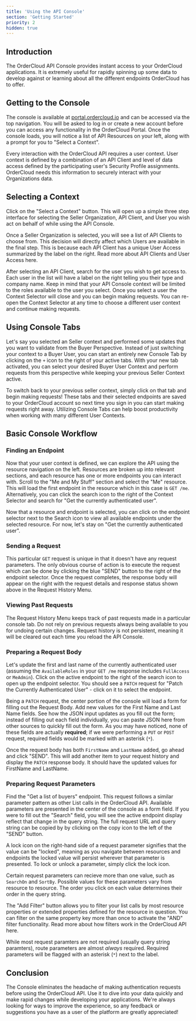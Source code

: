 ```yaml
---
title: 'Using the API Console'
section: 'Getting Started'
priority: 2
hidden: true
---
```


## Introduction
The OrderCloud API Console provides instant access to your OrderCloud applications. It is extremely useful for rapidly spinning up some data to develop against or learning about all the different endpoints OrderCloud has to offer.

## Getting to the Console
The console is available at [portal.ordercloud.io](https://portal.ordercloud.io) and can be accessed via the top navigation. You will be asked to log in or create a new account before you can access any functionality in the OrderCloud Portal. Once the console loads, you will notice a list of API Resources on your left, along with a prompt for you to "Select a Context".

Every interaction with the OrderCloud API requires a user context. User context is defined by a combination of an API Client and level of data access defined by the participating user's Security Profile assignments. OrderCloud needs this information to securely interact with your Organizations data.

## Selecting a Context
Click on the "Select a Context" button. This will open up a simple three step interface for selecting the Seller Organization, API Client, and User you wish act on behalf of while using the API Console. 

Once a Seller Organization is selected, you will see a list of API Clients to choose from. This decision will directly affect which Users are available in the final step. This is because each API Client has a unique User Access summarized by the label on the right. Read more about API Clients and User Access <Link to="/main-concepts/api-clients#defining-user-access">here</Link>.

After selecting an API Client, search for the user you wish to get access to. Each user in the list will have a label on the right telling you their type and company name. Keep in mind that your API Console context will be limited to the roles available to the user you select. Once you select a user the Context Selector will close and you can begin making requests. You can re-open the Context Selector at any time to choose a different user context and continue making requests.

## Using Console Tabs
Let's say you selected an Seller context and performed some updates that you want to validate from the Buyer Perspective. Instead of just switching your context to a Buyer User, you can start an entirely new Console Tab by clicking on the `+` icon to the right of your active tabs. With your new tab activated, you can select your desired Buyer User Context and perform requests from this perspective while keeping your previous Seller Context active.

To switch back to your previous seller context, simply click on that tab and begin making requests! These tabs and their selected endpoints are saved to your OrderCloud account so next time you sign in you can start making requests right away. Utilizing Console Tabs can help boost productivity when working with many different User Contexts.

## Basic Console Workflow

### Finding an Endpoint
Now that your user context is defined, we can explore the API using the resource navigation on the left. Resources are broken up into relevant sections, and each resource has one or more endpoints you can interact with. Scroll to the "Me and My Stuff" section and select the "Me" resource. This will load the first endpoint in the resource which in this case is `GET /me`. Alternatively, you can click the search icon to the right of the Context Selector and search for "Get the currently authenticated user".

Now that a resource and endpoint is selected, you can click on the endpoint selector next to the Search icon to view all available endpoints under the selected resource. For now, let's stay on "Get the currently authenticated user".

### Sending a Request
This particular `GET` request is unique in that it doesn't have any request parameters. The only obvious course of action is to execute the request which can be done by clicking the blue "SEND" button to the right of the endpoint selector. Once the request completes, the response body will appear on the right with the request details and response status shown above in the Request History Menu.

### Viewing Past Requests
The Request History Menu keeps track of past requests made in a particular console tab. Do not rely on previous requests always being available to you for undoing certain changes. Request history is not persistent, meaning it will be cleared out each time you reload the API Console.

### Preparing a Request Body
Let's update the first and last name of the currently authenticated user (assuming the `AvailableRoles` in your `GET /me` response includes `FullAccess` or `MeAdmin`). Click on the active endpoint to the right of the search icon to open up the endpoint selector. You should see a `PATCH` request for "Patch the Currently Authenticated User" - click on it to select the endpoint.

Being a `PATCH` request, the center portion of the console will load a form for filling out the Request Body. Add new values for the First Name and Last Name fields. See how the JSON input updates as you fill out the form; instead of filling out each field individually, you can paste JSON here from other sources to quickly fill out the form. As you may have noticed, none of these fields are actually **required**; if we were performing a `PUT` or `POST` request, required fields would be marked with an asterisk (`*`).

Once the request body has both `FirstName` and `LastName` added, go ahead and click "SEND". This will add another item to your request history and display the `PATCH` response body. It should have the updated values for FirstName and LastName.

### Preparing Request Parameters
Find the "Get a list of buyers" endpoint. This request follows a similar parameter pattern as other List calls in the OrderCloud API. Available parameters are presented in the center of the console as a form field. If you were to fill out the "Search" field, you will see the active endpoint display reflect that change in the query string. The full request URL and query string can be copied by by clicking on the copy icon to the left of the "SEND" button.

A lock icon on the right-hand side of a request parameter signifies that the value can be "locked", meaning as you navigate between resources and endpoints the locked value will persist wherever that parameter is presented. To lock or unlock a parameter, simply click the lock icon.

Certain request parameters can recieve more than one value, such as `SearchOn` and `SortBy`. Possible values for these parameters vary from resource to resource. The order you click on each value determines their order in the query string.

The "Add Filter" button allows you to filter your list calls by most resource properties or extended properties defined for the resource in question. You can filter on the same property key more than once to activate the "AND" filter functionality. Read more about how filters work in the OrderCloud API <Link to="/features/querying">here</Link>.

While most request paramters are not required (usually query string paramters), route parameters are almost _always_ required. Required parameters will be flagged with an asterisk (`*`) next to the label.

## Conclusion

The Console eliminates the headache of making authentication requests before using the OrderCloud API. Use it to dive into your data quickly and make rapid changes while developing your applications. We're always looking for ways to improve the experience, so any feedback or suggestions you have as a user of the platform are greatly appreciated!
